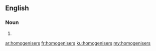 ==English==

===Noun===
{{head|en|plural}}

# {{plural of|homogeniser|lang=en|nocat=1}}

[[ar:homogenisers]]
[[fr:homogenisers]]
[[ku:homogenisers]]
[[my:homogenisers]]